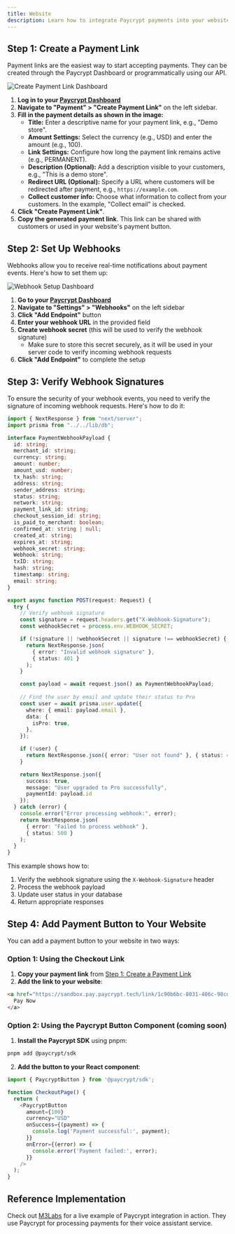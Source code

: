 ```yaml
---
title: Website
description: Learn how to integrate Paycrypt payments into your website
---
```


## Step 1: Create a Payment Link 

Payment links are the easiest way to start accepting payments. They can be created through the Paycrypt Dashboard or programmatically using our API.

<img src="https://us-east-1.tixte.net/uploads/tanmay111-files.tixte.co/Screenshot_2025-06-13_at_3.34.20%E2%80%AFAM_1_(1).png" alt="Create Payment Link Dashboard" />

1.  **Log in to your [Paycrypt Dashboard](https://paycrypt.tech)**
2.  **Navigate to "Payment" > "Create Payment Link"** on the left sidebar.
3.  **Fill in the payment details as shown in the image:**
    *   **Title:** Enter a descriptive name for your payment link, e.g., "Demo store".
    *   **Amount Settings:** Select the currency (e.g., USD) and enter the amount (e.g., 100).
    *   **Link Settings:** Configure how long the payment link remains active (e.g., PERMANENT).
    *   **Description (Optional):** Add a description visible to your customers, e.g., "This is a demo store".
    *   **Redirect URL (Optional):** Specify a URL where customers will be redirected after payment, e.g., `https://example.com`.
    *   **Collect customer info:** Choose what information to collect from your customers. In the example, "Collect email" is checked.
4.  **Click "Create Payment Link"**.
5.  **Copy the generated payment link**. This link can be shared with customers or used in your website's payment button.


## Step 2: Set Up Webhooks

Webhooks allow you to receive real-time notifications about payment events. Here's how to set them up:

<img src="https://us-east-1.tixte.net/uploads/tanmay111-files.tixte.co/Screenshot_2025-06-13_at_3.18.16%E2%80%AFAM_1.png" alt="Webhook Setup Dashboard" />

1.  **Go to your [Paycrypt Dashboard](https://paycrypt.tech)**
2.  **Navigate to "Settings" > "Webhooks"** on the left sidebar
3.  **Click "Add Endpoint"** button
4.  **Enter your webhook URL** in the provided field
5.  **Create webhook secret** (this will be used to verify the webhook signature)
    *   Make sure to store this secret securely, as it will be used in your server code to verify incoming webhook requests
6.  **Click "Add Endpoint"** to complete the setup


## Step 3: Verify Webhook Signatures
To ensure the security of your webhook events, you need to verify the signature of incoming webhook requests. Here's how to do it:

```typescript
import { NextResponse } from "next/server";
import prisma from "../../lib/db";

interface PaymentWebhookPayload {
  id: string;
  merchant_id: string;
  currency: string;
  amount: number;
  amount_usd: number;
  tx_hash: string;
  address: string;
  sender_address: string;
  status: string;
  network: string;
  payment_link_id: string;
  checkout_session_id: string;
  is_paid_to_merchant: boolean;
  confirmed_at: string | null;
  created_at: string;
  expires_at: string;
  webhook_secret: string;
  Webhook: string;
  txID: string;
  hash: string;
  timestamp: string;
  email: string;
}

export async function POST(request: Request) {
  try {
    // Verify webhook signature
    const signature = request.headers.get("X-Webhook-Signature");
    const webhookSecret = process.env.WEBHOOK_SECRET;

    if (!signature || !webhookSecret || signature !== webhookSecret) {
      return NextResponse.json(
        { error: "Invalid webhook signature" },
        { status: 401 }
      );
    }

    const payload = await request.json() as PaymentWebhookPayload;
  
    // Find the user by email and update their status to Pro
    const user = await prisma.user.update({
      where: { email: payload.email },
      data: { 
        isPro: true,
      },
    });

    if (!user) {
      return NextResponse.json({ error: "User not found" }, { status: 404 });
    }

    return NextResponse.json({
      success: true,
      message: "User upgraded to Pro successfully",
      paymentId: payload.id
    });
  } catch (error) {
    console.error("Error processing webhook:", error);
    return NextResponse.json(
      { error: "Failed to process webhook" },
      { status: 500 }
    );
  }
}
```

This example shows how to:
1. Verify the webhook signature using the `X-Webhook-Signature` header
2. Process the webhook payload
3. Update user status in your database
4. Return appropriate responses

## Step 4: Add Payment Button to Your Website

You can add a payment button to your website in two ways:

### Option 1: Using the Checkout Link

1.  **Copy your payment link** from [Step 1: Create a Payment Link](##step-1-create-a-payment-link)
2.  **Add the link to your website**:

```html
<a href="https://sandbox.pay.paycrypt.tech/link/1c90b6bc-8031-406c-98cd-812668383559?email=yfw111realone@gmail.com" class="paycrypt-button">
  Pay Now
</a>
```
### Option 2: Using the Paycrypt Button Component (coming soon)

1.  **Install the Paycrypt SDK** using pnpm:

```bash
pnpm add @paycrypt/sdk
```

2.  **Add the button to your React component**:

```javascript
import { PaycryptButton } from '@paycrypt/sdk';

function CheckoutPage() {
  return (
    <PaycryptButton
      amount={100}
      currency="USD"
      onSuccess={(payment) => {
        console.log('Payment successful:', payment);
      }}
      onError={(error) => {
        console.error('Payment failed:', error);
      }}
    />
  );
}
```
## Reference Implementation

Check out [M3Labs](https://m3labs.in/) for a live example of Paycrypt integration in action. They use Paycrypt for processing payments for their voice assistant service.


